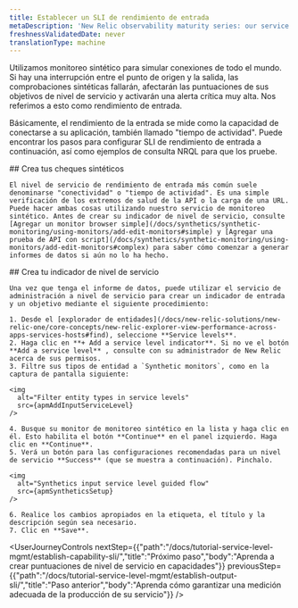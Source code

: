 ```yaml
---
title: Establecer un SLI de rendimiento de entrada
metaDescription: 'New Relic observability maturity series: our service level management guide shows you how to easily measure and communicate the overall health, performance, and quality of your digital products and services to all stakeholders.'
freshnessValidatedDate: never
translationType: machine
---
```




Utilizamos monitoreo sintético para simular conexiones de todo el mundo. Si hay una interrupción entre el punto de origen y la salida, las comprobaciones sintéticas fallarán, afectarán las puntuaciones de sus objetivos de nivel de servicio y activarán una alerta crítica muy alta. Nos referimos a esto como rendimiento de entrada.

Básicamente, el rendimiento de la entrada se mide como la capacidad de conectarse a su aplicación, también llamado "tiempo de actividad". Puede encontrar los pasos para configurar SLI de rendimiento de entrada a continuación, así como ejemplos de consulta NRQL para que los pruebe.

<Steps>
  <Step>
    ## Crea tus cheques sintéticos

    El nivel de servicio de rendimiento de entrada más común suele denominarse "conectividad" o "tiempo de actividad". Es una simple verificación de los extremos de salud de la API o la carga de una URL. Puede hacer ambas cosas utilizando nuestro servicio de monitoreo sintético. Antes de crear su indicador de nivel de servicio, consulte [Agregar un monitor browser simple](/docs/synthetics/synthetic-monitoring/using-monitors/add-edit-monitors#simple) y [Agregar una prueba de API con script](/docs/synthetics/synthetic-monitoring/using-monitors/add-edit-monitors#complex) para saber cómo comenzar a generar informes de datos si aún no lo ha hecho.  

  </Step>

  <Step>
    ## Crea tu indicador de nivel de servicio

    Una vez que tenga el informe de datos, puede utilizar el servicio de administración a nivel de servicio para crear un indicador de entrada y un objetivo mediante el siguiente procedimiento:

    1. Desde el [explorador de entidades](/docs/new-relic-solutions/new-relic-one/core-concepts/new-relic-explorer-view-performance-across-apps-services-hosts#find), seleccione **Service levels**.
    2. Haga clic en **+ Add a service level indicator**. Si no ve el botón **Add a service level** , consulte con su administrador de New Relic acerca de sus permisos.
    3. Filtre sus tipos de entidad a `Synthetic monitors`, como en la captura de pantalla siguiente:

    <img
      alt="Filter entity types in service levels"
      src={apmAddInputServiceLevel}
    />

    4. Busque su monitor de monitoreo sintético en la lista y haga clic en él. Esto habilita el botón **Continue** en el panel izquierdo. Haga clic en **Continue**.
    5. Verá un botón para las configuraciones recomendadas para un nivel de servicio **Success** (que se muestra a continuación). Pinchalo.

    <img
      alt="Synthetics input service level guided flow"
      src={apmSyntheticsSetup}
    />

    6. Realice los cambios apropiados en la etiqueta, el título y la descripción según sea necesario.
    7. Clic en **Save**.
  </Step>
</Steps>

<UserJourneyControls
  nextStep={{"path":"/docs/tutorial-service-level-mgmt/establish-capability-sli/","title":"Próximo paso","body":"Aprenda a crear puntuaciones de nivel de servicio en capacidades"}}
  previousStep={{"path":"/docs/tutorial-service-level-mgmt/establish-output-sli/","title":"Paso anterior","body":"Aprenda cómo garantizar una medición adecuada de la producción de su servicio"}}
/>